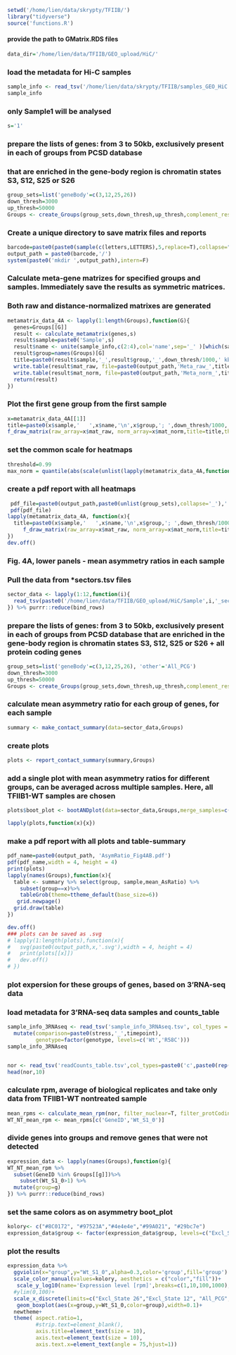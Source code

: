 ```r
setwd('/home/lien/data/skrypty/TFIIB/')
library("tidyverse")
source('functions.R')
```



#### provide the path to GMatrix.RDS files
```r
data_dir='/home/lien/data/TFIIB/GEO_upload/HiC/'
```


### load the metadata for Hi-C samples
```r
sample_info <- read_tsv('/home/lien/data/skrypty/TFIIB/samples_GEO_HiC.tsv',col_types='ffffff')
sample_info
```


### only Sample1 will be analysed
```r
s='1'

```


### prepare the lists of genes: from 3 to 50kb, exclusively present in each of groups from PCSD database 
### that are enriched in the gene-body region is chromatin states S3, S12, S25 or S26
```r
group_sets=list('geneBody'=c(3,12,25,26))
down_thresh=3000
up_thresh=50000
Groups <- create_Groups(group_sets,down_thresh,up_thresh,complement_rest=F,exclusive=T)

```


### Create a unique directory to save matrix files and reports
```r
barcode=paste0(paste0(sample(c(letters,LETTERS),5,replace=T),collapse=""),as.integer(as.POSIXct(Sys.time())))
output_path = paste0(barcode,'/')
system(paste0('mkdir ',output_path),intern=F)
```


### Calculate meta-gene matrizes for specified groups and samples. Immediately save the results as symmetric matrices.
### Both raw and distance-normalized matrixes are generated
```r
metamatrix_data_4A <- lapply(1:length(Groups),function(G){
  genes=Groups[[G]]
  result <- calculate_metamatrix(genes,s)
  result$sample=paste0('Sample',s)
  result$name <- unite(sample_info,c(2:4),col='name',sep='_' )[which(sample_info$sample==result$sample),] %>% pull(name)
  result$group=names(Groups)[G]
  title=paste0(result$sample,'_',result$group,'_',down_thresh/1000,' kb to ',up_thresh/1000,' kb.matrix')
  write.table(result$mat_raw, file=paste0(output_path,'Meta_raw_',title), sep='\t', row.names = F, col.names =  F)
  write.table(result$mat_norm, file=paste0(output_path,'Meta_norm_',title), sep='\t', row.names = F, col.names =  F)
  return(result)
})

```

### Plot the first gene group from the first sample
```r
x=metamatrix_data_4A[[1]]
title=paste0(x$sample,'   ',x$name,'\n',x$group,'; ',down_thresh/1000,' kb to ',up_thresh/1000,' kb\n',x$nr_of_genes,' genes')
f_draw_matrix(raw_array=x$mat_raw, norm_array=x$mat_norm,title=title,threshold=0.99)

```

### set the common scale for heatmaps
```r
threshold=0.99
max_norm = quantile(abs(scale(unlist(lapply(metamatrix_data_4A,function(x){x$'mat_norm'})))),probs=threshold,na.rm=T)

```


### create a pdf report with all heatmaps
```r
 pdf_file=paste0(output_path,paste0(unlist(group_sets),collapse='_'),'.pdf')
 pdf(pdf_file)
lapply(metamatrix_data_4A, function(x){
  title=paste0(x$sample,'   ',x$name,'\n',x$group,'; ',down_thresh/1000,' kb to ',up_thresh/1000,' kb\n',x$nr_of_genes,' genes')
     f_draw_matrix(raw_array=x$mat_raw, norm_array=x$mat_norm,title=title,threshold=threshold,max_scale_norm=max_norm)
})
dev.off()
```

### Fig. 4A, lower panels - mean asymmetry ratios in each sample
### Pull the data from *sectors.tsv files
```r

sector_data <- lapply(1:12,function(i){
  read_tsv(paste0('/home/lien/data/TFIIB/GEO_upload/HiC/Sample',i,'_sectors.tsv'), col_types='cdddc')
}) %>% purrr::reduce(bind_rows) 

```
### prepare the lists of genes: from 3 to 50kb, exclusively present in each of groups from PCSD database that are enriched in the gene-body region is chromatin states S3, S12, S25 or S26 + all protein coding genes
```r
group_sets=list('geneBody'=c(3,12,25,26), 'other'='All_PCG')
down_thresh=3000
up_thresh=50000
Groups <- create_Groups(group_sets,down_thresh,up_thresh,complement_rest=F,exclusive=T)

```


### calculate mean asymmetry ratio for each group of genes, for each sample
```r
summary <- make_contact_summary(data=sector_data,Groups)
```

### create plots 
```r
plots <- report_contact_summary(summary,Groups)
```
### add a single plot with mean asymmetry ratios for different groups, can be averaged across multiple samples. Here, all TFIIB1-WT samples are chosen
```r
plots$boot_plot <- bootANDplot(data=sector_data,Groups,merge_samples=c(1,9))[[1]]

lapply(plots,function(x){x})
```

### make a pdf report with all plots and table-summary
```r
pdf_name=paste0(output_path, 'AsymRatio_Fig4AB.pdf')
pdf(pdf_name,width = 4, height = 4)
print(plots)
lapply(names(Groups),function(x){
  table <- summary %>% select(group, sample,mean_AsRatio) %>%
    subset(group==x)%>%
    tableGrob(theme=ttheme_default(base_size=6))
   grid.newpage()
  grid.draw(table)
})

dev.off()
### plots can be saved as .svg
# lapply(1:length(plots),function(x){
#   svg(paste0(output_path,x,'.svg'),width = 4, height = 4)
#   print(plots[[x]])
#   dev.off()
# })
```

### plot expersion for these groups of genes, based on 3'RNA-seq data
### load metadata for 3'RNA-seq data samples and counts_table
```r
sample_info_3RNAseq <- read_tsv('sample_info_3RNAseq.tsv', col_types ='cffdffff') %>%
  mutate(comparison=paste0(stress,'_',timepoint),
         genotype=factor(genotype, levels=c('Wt','R58C')))
sample_info_3RNAseq


nor <- read_tsv('readCounts_table.tsv',col_types=paste0('c',paste0(rep('d',36),collapse='')))
head(nor,10)
```
### calculate rpm, average of biological replicates and take only data from TFIIB1-WT nontreated sample
```r
mean_rpms <- calculate_mean_rpm(nor, filter_nuclear=T, filter_protCoding=T)
WT_NT_mean_rpm <- mean_rpms[c('GeneID','Wt_S1_0')]
```

### divide genes into groups and remove genes that were not detected
```r
expression_data <- lapply(names(Groups),function(g){
WT_NT_mean_rpm %>%
  subset(GeneID %in% Groups[[g]])%>%
    subset(Wt_S1_0>1) %>%
  mutate(group=g) 
}) %>% purrr::reduce(bind_rows)
```
### set the same colors as on asymmetry boot_plot
```r
kolory<- c("#8C0172", "#97523A","#4e4e4e","#99A021", "#29bc7e")
expression_data$group <- factor(expression_data$group, levels=c("Excl_State 26","Excl_State 12", "All_PCG","Excl_State 25", "Excl_State 3" ))

```

### plot the results
```r
expression_data %>%
  ggviolin(x="group",y="Wt_S1_0",alpha=0.3,color='group',fill='group') +
  scale_color_manual(values=kolory, aesthetics = c("color","fill"))+
   scale_y_log10(name='Expression level [rpm]',breaks=c(1,10,100,1000), labels=c('1','10','100','1000'))+
  #ylim(0,100)+
  scale_x_discrete(limits=c("Excl_State 26","Excl_State 12", "All_PCG","Excl_State 25", "Excl_State 3" ))+
   geom_boxplot(aes(x=group,y=Wt_S1_0,color=group),width=0.1)+ 
  newtheme+
  theme( aspect.ratio=1,
         #strip.text=element_blank(),
         axis.title=element_text(size = 10),
         axis.text=element_text(size = 10),
         axis.text.x=element_text(angle = 75,hjust=1))
```

